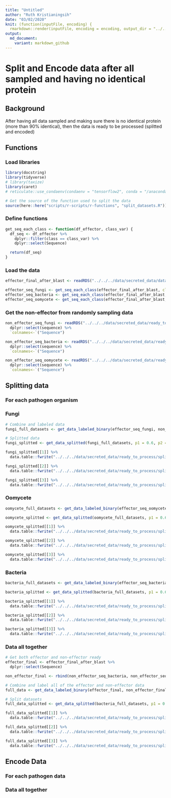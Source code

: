```yaml
---
title: "Untitled"
author: "Ruth Kristianingsih"
date: "03/02/2020"
knit: (function(inputFile, encoding) {
  rmarkdown::render(inputFile, encoding = encoding, output_dir = "../../../reports/getting-data-secreted") })
output:
  md_document:
    variant: markdown_github
---
```


# Split and Encode data after all sampled and having no identical protein

## Background

After having all data sampled and making sure there is no identical protein (more than 90% identical), then the data is ready to be processed (splitted and encoded)

## Functions

### Load libraries

```r
library(docstring)
library(tidyverse)
# library(taxize)
library(caret)
# reticulate::use_condaenv(condaenv = "tensorflow2", conda = "/anaconda3/bin/conda")

# Get the source of the function used to split the data
source(here::here("scripts/r-scripts/r-functions", "split_datasets.R"))
```

### Define functions

```r
get_seq_each_class <- function(df_effector, class_var) {
  df_seq <- df_effector %>%
    dplyr::filter(class == class_var) %>%
    dplyr::select(Sequence)

  return(df_seq)
}
```

### Load the data

```r
effector_final_after_blast <- readRDS("../../../data/secreted_data/data_processed_after_signalp/effector_final_after_blast.RDS")

effector_seq_fungi <- get_seq_each_class(effector_final_after_blast, class_var = "fungi")
effector_seq_bacteria <- get_seq_each_class(effector_final_after_blast, class_var = "bacteria")
effector_seq_oomycete <- get_seq_each_class(effector_final_after_blast, class_var = "oomycete")
```


### Get the non-effector from randomly sampling data

```r
non_effector_seq_fungi <- readRDS("../../../data/secreted_data/ready_to_process/sampled_data_without_identical/fungi_sampled_table_good.RDS") %>% 
  dplyr::select(sequence) %>% 
  `colnames<-`("Sequence")
```

```r
non_effector_seq_bacteria <- readRDS("../../../data/secreted_data/ready_to_process/sampled_data_without_identical/bacteria_sampled_table_good.RDS")  %>% 
  dplyr::select(sequence) %>% 
  `colnames<-`("Sequence")
```

```r
non_effector_seq_oomycete <- readRDS("../../../data/secreted_data/ready_to_process/sampled_data_without_identical/oomycete_sampled_table_good.RDS")  %>% 
  dplyr::select(sequence) %>% 
  `colnames<-`("Sequence")
```


## Splitting data


### For each pathogen organism

### Fungi 

```r
# Combine and labeled data
fungi_full_datasets <- get_data_labeled_binary(effector_seq_fungi, non_effector_seq_fungi)

# Splitted data
fungi_splitted <- get_data_splitted(fungi_full_datasets, p1 = 0.6, p2 = 0.2, test_dataset = TRUE)

fungi_splitted[[1]] %>% 
  data.table::fwrite("../../../data/secreted_data/ready_to_process/splitted-data/fungi_training.csv")

fungi_splitted[[2]] %>% 
  data.table::fwrite("../../../data/secreted_data/ready_to_process/splitted-data/fungi_validation.csv")

fungi_splitted[[3]] %>% 
  data.table::fwrite("../../../data/secreted_data/ready_to_process/splitted-data/fungi_testing.csv")
```


### Oomycete 

```r
oomycete_full_datasets <- get_data_labeled_binary(effector_seq_oomycete, non_effector_seq_oomycete)

oomycete_splitted <- get_data_splitted(oomycete_full_datasets, p1 = 0.6, p2 = 0.2, test_dataset = TRUE)

oomycete_splitted[[1]] %>% 
  data.table::fwrite("../../../data/secreted_data/ready_to_process/splitted-data/oomycete_training.csv")

oomycete_splitted[[2]] %>% 
  data.table::fwrite("../../../data/secreted_data/ready_to_process/splitted-data/oomycete_validation.csv")

oomycete_splitted[[3]] %>% 
  data.table::fwrite("../../../data/secreted_data/ready_to_process/splitted-data/oomycete_testing.csv")
```


### Bacteria

```r
bacteria_full_datasets <- get_data_labeled_binary(effector_seq_bacteria, non_effector_seq_bacteria)

bacteria_splitted <- get_data_splitted(bacteria_full_datasets, p1 = 0.6, p2 = 0.2, test_dataset = TRUE)

bacteria_splitted[[1]] %>% 
  data.table::fwrite("../../../data/secreted_data/ready_to_process/splitted-data/bacteria_training.csv")

bacteria_splitted[[2]] %>% 
  data.table::fwrite("../../../data/secreted_data/ready_to_process/splitted-data/bacteria_validation.csv")

bacteria_splitted[[3]] %>% 
  data.table::fwrite("../../../data/secreted_data/ready_to_process/splitted-data/bacteria_testing.csv")
```

### Data all together

```r
# Get both effector and non-effector ready
effector_final <- effector_final_after_blast %>% 
  dplyr::select(Sequence)

non_effector_final <- rbind(non_effector_seq_bacteria, non_effector_seq_fungi, non_effector_seq_oomycete) 

# Combine and label all of the effector and non-effector data 
full_data <- get_data_labeled_binary(effector_final, non_effector_final)

# Split datasets
full_data_splitted <- get_data_splitted(bacteria_full_datasets, p1 = 0.6, p2 = 0.2, test_dataset = TRUE)

full_data_splitted[[1]] %>% 
  data.table::fwrite("../../../data/secreted_data/ready_to_process/splitted-data/all_training.csv")

full_data_splitted[[2]] %>% 
  data.table::fwrite("../../../data/secreted_data/ready_to_process/splitted-data/all_validation.csv")

full_data_splitted[[3]] %>% 
  data.table::fwrite("../../../data/secreted_data/ready_to_process/splitted-data/all_testing.csv")

```



## Encode Data

### For each pathogen data

### Data all together
